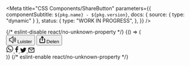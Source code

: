 
<Meta
  title="CSS Components/ShareButton"
  parameters={{
    componentSubtitle: `${pkg.name} - ${pkg.version}`,
    docs: { source: { type: "dynamic" } },
    status: {
      type: "WORK IN PROGRESS",
    },
  }}
/>

<Canvas>
  {/* eslint-disable react/no-unknown-property */}
  <Story name="Default">
    {() => (
      <div class={"denhaag-share-button-wrapper"}>
        <div>
          <button class={"denhaag-button denhaag-button--outline-dark-action denhaag-audio-button"}>
            <svg
              class={"denhaag-audio-button__icon"}
              xmlns="http://www.w3.org/2000/svg"
              width="19"
              height="20"
              viewBox="0 0 19 20"
              fill="none"
            >
              <path
                d="M11.4179 0.591502C11.7727 0.754687 12 1.10948 12 1.50001V19.5C12 19.8905 11.7727 20.2453 11.4179 20.4085C11.0631 20.5717 10.6457 20.5134 10.3492 20.2593L3.63008 14.5H1C0.447715 14.5 0 14.0523 0 13.5V7.50001C0 6.94773 0.447715 6.50001 1 6.50001H3.63008L10.3492 0.740758C10.6457 0.486604 11.0631 0.428316 11.4179 0.591502ZM10 3.67423L4.65079 8.25927C4.46955 8.41462 4.23871 8.50001 4 8.50001H2V12.5H4C4.23871 12.5 4.46955 12.5854 4.65079 12.7408L10 17.3258V3.67423ZM15.2929 3.79291C15.6834 3.40238 16.3166 3.40238 16.7071 3.79291L16.7078 3.79362L16.7086 3.79438L16.7102 3.79605L16.7141 3.79996L16.724 3.81008C16.7315 3.81784 16.7409 3.82765 16.752 3.83951C16.7742 3.86322 16.8034 3.89513 16.8385 3.93526C16.9087 4.01549 17.0028 4.12871 17.1125 4.27501C17.3318 4.56748 17.6147 4.99329 17.8944 5.5528C18.4556 6.67509 19 8.32725 19 10.5C19 12.6728 18.4556 14.3249 17.8944 15.4472C17.6147 16.0067 17.3318 16.4326 17.1125 16.725C17.0028 16.8713 16.9087 16.9845 16.8385 17.0648C16.8034 17.1049 16.7742 17.1368 16.752 17.1605C16.7409 17.1724 16.7315 17.1822 16.724 17.19L16.7141 17.2001L16.7102 17.204L16.7086 17.2056L16.7078 17.2064L16.7071 17.2071C16.3166 17.5976 15.6834 17.5976 15.2929 17.2071C14.904 16.8183 14.9024 16.1889 15.2879 15.7979L15.2929 15.7926C15.3 15.7851 15.3138 15.7701 15.3334 15.7478C15.3725 15.703 15.4347 15.6287 15.5125 15.525C15.6682 15.3175 15.8853 14.9933 16.1056 14.5528C16.5444 13.6751 17 12.3272 17 10.5C17 8.67278 16.5444 7.32494 16.1056 6.44723C15.8853 6.00674 15.6682 5.68255 15.5125 5.47501C15.4347 5.37131 15.3725 5.29704 15.3334 5.25227C15.3138 5.22989 15.3 5.21493 15.2929 5.20739L15.2879 5.20208C14.9024 4.81117 14.904 4.18176 15.2929 3.79291ZM13.2929 6.79291C13.6834 6.40238 14.3166 6.40238 14.7071 6.79291L14.7085 6.79434L14.7101 6.79587L14.7134 6.79923L14.7211 6.80715L14.7408 6.82779C14.7557 6.84369 14.7741 6.86388 14.7955 6.88838C14.8384 6.93736 14.8934 7.00371 14.9563 7.08751C15.0818 7.25498 15.2397 7.49329 15.3944 7.8028C15.7056 8.42509 16 9.32725 16 10.5C16 11.6728 15.7056 12.5749 15.3944 13.1972C15.2397 13.5067 15.0818 13.7451 14.9563 13.9125C14.8934 13.9963 14.8384 14.0627 14.7955 14.1116C14.7741 14.1361 14.7557 14.1563 14.7408 14.1722L14.7211 14.1929L14.7134 14.2008L14.7101 14.2042L14.7085 14.2057L14.7078 14.2064C14.3173 14.5969 13.6834 14.5976 13.2929 14.2071C12.9057 13.82 12.9024 13.1943 13.2829 12.803C13.2843 12.8015 13.2868 12.7987 13.2904 12.7946C13.3022 12.7811 13.3253 12.7537 13.3562 12.7125C13.4182 12.63 13.5103 12.4933 13.6056 12.3028C13.7944 11.9251 14 11.3272 14 10.5C14 9.67278 13.7944 9.07494 13.6056 8.69723C13.5103 8.50674 13.4182 8.37005 13.3562 8.28751C13.3253 8.24631 13.3022 8.21892 13.2904 8.20539C13.2868 8.20132 13.2843 8.19852 13.2829 8.19701C12.9024 7.80574 12.9057 7.18008 13.2929 6.79291Z"
                fill="#4B4B4B"
              />
            </svg>
            Luister
          </button>
          <button class={"denhaag-button denhaag-button--outline-dark-action denhaag-share-button"}>
            <svg
              class={"denhaag-share-button__icon"}
              xmlns="http://www.w3.org/2000/svg"
              width="16"
              height="20"
              viewBox="0 0 16 21"
              fill="none"
            >
              <path
                d="M7.29289 0.792893C7.68342 0.402369 8.31658 0.402369 8.70711 0.792893L11.7071 3.79289C12.0976 4.18342 12.0976 4.81658 11.7071 5.20711C11.3166 5.59763 10.6834 5.59763 10.2929 5.20711L9 3.91421V13.5C9 14.0523 8.55228 14.5 8 14.5C7.44772 14.5 7 14.0523 7 13.5V3.91421L5.70711 5.20711C5.31658 5.59763 4.68342 5.59763 4.29289 5.20711C3.90237 4.81658 3.90237 4.18342 4.29289 3.79289L7.29289 0.792893ZM0 9.5C0 8.39543 0.895431 7.5 2 7.5H4C4.55228 7.5 5 7.94772 5 8.5C5 9.05228 4.55228 9.5 4 9.5H2V18.5H14V9.5H12C11.4477 9.5 11 9.05228 11 8.5C11 7.94772 11.4477 7.5 12 7.5H14C15.1046 7.5 16 8.39543 16 9.5V18.5C16 19.6046 15.1046 20.5 14 20.5H2C0.895431 20.5 0 19.6046 0 18.5V9.5Z"
                fill="currentColor"
              />
            </svg>
            Delen
          </button>
        </div>
        <div class={"denhaag-share-button-options"}>
          <a
            href={"https://twitter.com/messages/compose?recipient_id=XXXX"}
            aria-label="Share this page on Twitter"
            class={"denhaag-button denhaag-share-button-option"}
          >
            <svg
              class={"denhaag-share-button-option__icon"}
              xmlns="http://www.w3.org/2000/svg"
              width="20"
              height="20"
              viewBox="0 0 20 20"
              fill="none"
            >
              <path
                d="M14.1999 11.8183C13.97 11.7037 12.8501 11.156 12.6416 11.0804C12.433 11.0032 12.2802 10.9658 12.1275 11.1949C11.977 11.4203 11.5385 11.9313 11.4064 12.0826C11.2727 12.2315 11.1398 12.243 10.9129 12.1399C10.6837 12.0253 9.9481 11.7847 9.07726 11.0055C8.39893 10.3982 7.94365 9.65342 7.80921 9.42425C7.67629 9.19509 7.79469 9.06905 7.90851 8.95446C8.0124 8.85134 8.13844 8.69092 8.25303 8.55495C8.36455 8.41668 8.40122 8.32502 8.4799 8.17606C8.55629 8.01564 8.51733 7.8896 8.4608 7.77578C8.40351 7.6612 7.94747 6.53828 7.7565 6.09064C7.57316 5.64453 7.38448 5.70106 7.24317 5.70106C7.11178 5.6896 6.95976 5.6896 6.80698 5.6896C6.65421 5.6896 6.40747 5.74613 6.19816 5.96384C5.98962 6.193 5.3999 6.743 5.3999 7.85446C5.3999 8.96592 6.21726 10.043 6.33108 10.2034C6.4449 10.3524 7.93907 12.644 10.2269 13.6295C10.7723 13.8586 11.1971 13.9961 11.5286 14.1099C12.074 14.2833 12.5713 14.2589 12.9647 14.2024C13.4032 14.1329 14.3145 13.6516 14.5047 13.1131C14.6995 12.5745 14.6995 12.1277 14.6422 12.0245C14.5857 11.9214 14.4359 11.8641 14.2068 11.761L14.1999 11.8183ZM10.0466 17.4466H10.0344C8.68233 17.4466 7.34247 17.0799 6.17296 16.3924L5.89796 16.229L3.03337 16.9738L3.80108 14.1894L3.61851 13.9029C2.86226 12.699 2.46046 11.3126 2.46046 9.88488C2.46046 5.7255 5.86358 2.33384 10.055 2.33384C12.0824 2.33384 13.9852 3.12446 15.4183 4.55675C16.8506 5.97682 17.6405 7.87967 17.6405 9.89634C17.6374 14.0549 14.2335 17.4474 10.0512 17.4474L10.0466 17.4466ZM16.5084 3.46668C14.7667 1.78307 12.475 0.832031 10.0344 0.832031C5.0065 0.832031 0.912818 4.90661 0.910527 9.91696C0.910527 11.5181 1.3299 13.0795 2.12893 14.4583L0.833374 19.1654L5.67261 17.9034C7.00636 18.6238 8.50664 19.0065 10.0344 19.0088H10.039C15.0692 19.0088 19.1644 14.9327 19.1667 9.92155C19.1667 7.49543 18.2195 5.21217 16.4969 3.49648"
                fill="currentColor"
              />
            </svg>
          </a>
          <a
            href={"http://www.facebook.com/sharer.php?u=XXXX&t=XXXX"}
            aria-label="Share this page on Facebook"
            class={"denhaag-button denhaag-share-button-option"}
          >
            <svg
              class={"denhaag-share-button-option__icon"}
              xmlns="http://www.w3.org/2000/svg"
              width="10"
              height="18"
              viewBox="0 0 10 18"
              fill="none"
            >
              <path
                d="M3.297 9.73218V17.3346H6.24327V9.742H8.69902L9.06514 6.77267H6.24327V4.88228C6.24327 4.02339 6.47318 3.43361 7.6542 3.43361H9.16671V0.783306C8.90531 0.747314 8.00851 0.667969 6.96527 0.667969C4.78824 0.667969 3.297 2.04711 3.297 4.58208V6.77022H0.833374V9.73218H3.297Z"
                fill="currentColor"
              />
            </svg>
          </a>
          <a
            href={"https://twitter.com/messages/compose?recipient_id=XXXX"}
            aria-label="Share this page on Twitter"
            class={"denhaag-button denhaag-share-button-option"}
          >
            <svg
              class={"denhaag-share-button-option__icon"}
              xmlns="http://www.w3.org/2000/svg"
              width="18"
              height="14"
              viewBox="0 0 18 14"
              fill="none"
            >
              <path
                d="M17.3007 1.94516C16.6861 2.21529 16.0299 2.39931 15.3389 2.48333C16.0431 2.05904 16.5847 1.39032 16.841 0.592437C16.1806 0.977838 15.4487 1.25838 14.6695 1.41463C14.0473 0.748681 13.1606 0.332031 12.1759 0.332031C10.2891 0.332031 8.75935 1.86183 8.75935 3.74647C8.75935 4.01729 8.79059 4.2777 8.84754 4.52699C6.00738 4.39297 3.49012 3.02914 1.80547 0.967421C1.50895 1.46879 1.34299 2.0514 1.34299 2.6861C1.34299 3.87355 1.94713 4.91726 2.86237 5.53043C2.30197 5.51237 1.77491 5.35821 1.31521 5.10267V5.14502C1.31521 6.80121 2.49086 8.1824 4.05537 8.49697C3.76858 8.57405 3.46582 8.61571 3.15541 8.61571C2.93737 8.61571 2.72835 8.59488 2.51933 8.55599C2.9575 9.91219 4.21717 10.901 5.71642 10.9288C4.5498 11.8447 3.07139 12.3906 1.47909 12.3906C1.20827 12.3906 0.938142 12.3746 0.666626 12.344C2.1867 13.312 3.9776 13.878 5.91432 13.878C12.2016 13.878 15.6354 8.67266 15.6354 4.1659C15.6354 4.02077 15.6354 3.87424 15.625 3.72842C16.2924 3.24996 16.875 2.64513 17.3333 1.95905L17.3007 1.94516Z"
                fill="currentColor"
              />
            </svg>
          </a>
          <a
            href={"https://twitter.com/messages/compose?recipient_id=XXXX"}
            aria-label="Share this page on Twitter"
            class={"denhaag-button denhaag-share-button-option"}
          >
            <svg
              class={"denhaag-share-button-option__icon"}
              xmlns="http://www.w3.org/2000/svg"
              width="18"
              height="14"
              viewBox="0 0 18 14"
              fill="none"
            >
              <path
                d="M0.666626 1.9987C0.666626 1.07822 1.41282 0.332031 2.33329 0.332031H15.6666C16.5871 0.332031 17.3333 1.07822 17.3333 1.9987V11.9987C17.3333 12.9192 16.5871 13.6654 15.6666 13.6654H2.33329C1.41282 13.6654 0.666626 12.9192 0.666626 11.9987V1.9987ZM3.59879 1.9987L8.99996 6.72472L14.4011 1.9987H3.59879ZM15.6666 3.106L9.54871 8.45918C9.23453 8.73409 8.76539 8.73409 8.45121 8.45918L2.33329 3.106V11.9987H15.6666V3.106Z"
                fill="currentColor"
              />
            </svg>
          </a>
        </div>
      </div>
    )}
  </Story>
  {/* eslint-enable react/no-unknown-property */}
</Canvas>

<Description markdown={readme} />

